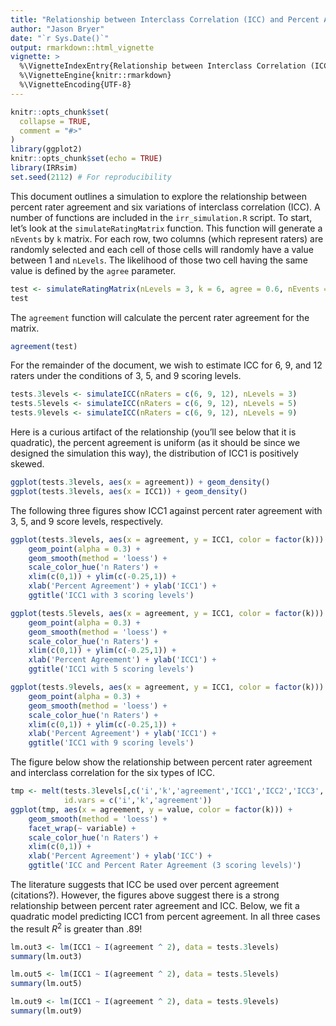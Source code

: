 ```yaml
---
title: "Relationship between Interclass Correlation (ICC) and Percent Agreement"
author: "Jason Bryer"
date: "`r Sys.Date()`"
output: rmarkdown::html_vignette
vignette: >
  %\VignetteIndexEntry{Relationship between Interclass Correlation (ICC) and Percent Agreement}
  %\VignetteEngine{knitr::rmarkdown}
  %\VignetteEncoding{UTF-8}
---
```


```r
knitr::opts_chunk$set(
  collapse = TRUE,
  comment = "#>"
)
library(ggplot2)
knitr::opts_chunk$set(echo = TRUE)
library(IRRsim)
set.seed(2112) # For reproducibility
```

This document outlines a simulation to explore the relationship between percent rater agreement and six variations of interclass correlation (ICC). A number of functions are included in the `irr_simulation.R` script. To start, let's look at the `simulateRatingMatrix` function. This function will generate a `nEvents` by `k` matrix. For each row, two columns (which represent raters) are randomly selected and each cell of those cells will randomly have a value between 1 and `nLevels`. The likelihood of those two cell having the same value is defined by the `agree` parameter.

```r
test <- simulateRatingMatrix(nLevels = 3, k = 6, agree = 0.6, nEvents = 10)
test
```

The `agreement` function will calculate the percent rater agreement for the matrix. 

```r
agreement(test)
```

For the remainder of the document, we wish to estimate ICC for 6, 9, and 12 raters under the conditions of 3, 5, and 9 scoring levels.

```r
tests.3levels <- simulateICC(nRaters = c(6, 9, 12), nLevels = 3)
tests.5levels <- simulateICC(nRaters = c(6, 9, 12), nLevels = 5)
tests.9levels <- simulateICC(nRaters = c(6, 9, 12), nLevels = 9)
```

Here is a curious artifact of the relationship (you'll see below that it is quadratic), the percent agreement is uniform (as it should be since we designed the simulation this way), the distribution of ICC1 is positively skewed.

```r
ggplot(tests.3levels, aes(x = agreement)) + geom_density()
ggplot(tests.3levels, aes(x = ICC1)) + geom_density()
```

The following three figures show ICC1 against percent rater agreement with 3, 5, and 9 score levels, respectively.

```r
ggplot(tests.3levels, aes(x = agreement, y = ICC1, color = factor(k))) + 
	geom_point(alpha = 0.3) + 
	geom_smooth(method = 'loess') + 
	scale_color_hue('n Raters') +
	xlim(c(0,1)) + ylim(c(-0.25,1)) +
	xlab('Percent Agreement') + ylab('ICC1') +
	ggtitle('ICC1 with 3 scoring levels')

ggplot(tests.5levels, aes(x = agreement, y = ICC1, color = factor(k))) + 
	geom_point(alpha = 0.3) + 
	geom_smooth(method = 'loess') + 
	scale_color_hue('n Raters') +
	xlim(c(0,1)) + ylim(c(-0.25,1)) +
	xlab('Percent Agreement') + ylab('ICC1') +
	ggtitle('ICC1 with 5 scoring levels')

ggplot(tests.9levels, aes(x = agreement, y = ICC1, color = factor(k))) + 
	geom_point(alpha = 0.3) + 
	geom_smooth(method = 'loess') + 
	scale_color_hue('n Raters') +
	xlim(c(0,1)) + ylim(c(-0.25,1)) +
	xlab('Percent Agreement') + ylab('ICC1') +
	ggtitle('ICC1 with 9 scoring levels')

```

The figure below show the relationship between percent rater agreement and interclass correlation for the six types of ICC.

```r
tmp <- melt(tests.3levels[,c('i','k','agreement','ICC1','ICC2','ICC3','ICC1k','ICC2k','ICC3k')], 
			id.vars = c('i','k','agreement'))
ggplot(tmp, aes(x = agreement, y = value, color = factor(k))) + 
	geom_smooth(method = 'loess') + 
	facet_wrap(~ variable) +
	scale_color_hue('n Raters') +
	xlim(c(0,1)) +
	xlab('Percent Agreement') + ylab('ICC') +
	ggtitle('ICC and Percent Rater Agreement (3 scoring levels)')
```

The literature suggests that ICC be used over percent agreement (citations?). However, the figures above suggest there is a strong relationship between percent rater agreement and ICC. Below, we fit a quadratic model predicting ICC1 from percent agreement. In all three cases the result $R^2$ is greater than .89!

```r
lm.out3 <- lm(ICC1 ~ I(agreement ^ 2), data = tests.3levels)
summary(lm.out3)

lm.out5 <- lm(ICC1 ~ I(agreement ^ 2), data = tests.5levels)
summary(lm.out5)

lm.out9 <- lm(ICC1 ~ I(agreement ^ 2), data = tests.9levels)
summary(lm.out9)
```
